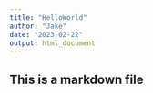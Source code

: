 ```yaml
---
title: "HelloWorld"
author: "Jake"
date: "2023-02-22"
output: html_document
---
```

## This is a markdown file

